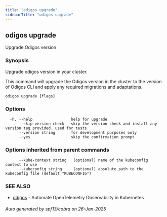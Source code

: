 ```yaml
---
title: "odigos upgrade"
sidebarTitle: "odigos upgrade"
---
```

## odigos upgrade

Upgrade Odigos version

### Synopsis

Upgrade odigos version in your cluster.

This command will upgrade the Odigos version in the cluster to the version of Odigos CLI
and apply any required migrations and adaptations.

```
odigos upgrade [flags]
```

### Options

```
  -h, --help                 help for upgrade
      --skip-version-check   skip the version check and install any version tag provided. used for tests
      --version string       for development purposes only
      --yes                  skip the confirmation prompt
```

### Options inherited from parent commands

```
      --kube-context string   (optional) name of the kubeconfig context to use
      --kubeconfig string     (optional) absolute path to the kubeconfig file (default "KUBECONFIG")
```

### SEE ALSO

* [odigos](/cli/odigos)	 - Automate OpenTelemetry Observability in Kubernetes

###### Auto generated by spf13/cobra on 26-Jan-2025
